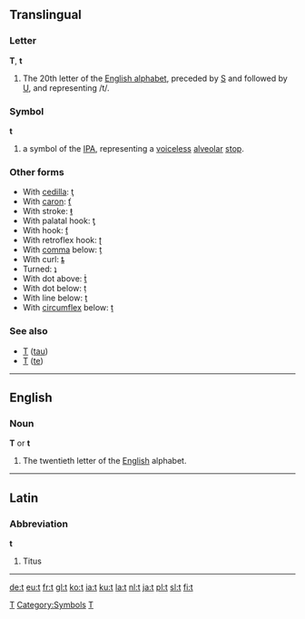 {{see|T}}
==Translingual==
===Letter===
'''T''', '''t'''

#The 20th letter of the [[Wiktionary:About Roman script|English alphabet]], preceded by [[S]] and followed by [[U]], and representing /t/.

===Symbol===
'''t'''

#a symbol of the [[IPA]], representing a [[voiceless]] [[alveolar]] [[stop]].

===Other forms===
*With [[cedilla]]: [[ţ]]
*With [[caron]]: [[ť]]
*With stroke: [[ŧ]]
*With palatal hook: [[ƫ]]
*With hook: [[ƭ]]
*With retroflex hook: [[ʈ]]
*With [[comma]] below: [[ț]]
*With curl: [[ȶ]]
*Turned: [[ʇ]]
*With dot above: [[ṫ]]
*With dot below: [[ṭ]]
*With line below: [[ṯ]]
*With [[circumflex]] below: [[ṱ]]

===See also===
*[[Τ]] ([[tau]])
*[[Т]] ([[te]])
[[Category:Latin letters|T]]
[[Category:Symbols]]
[[Category:IPA symbols|T]]
----

==English==

===Noun===
'''T''' or '''t'''

#The twentieth letter of the [[English]] alphabet.
----

==Latin==
===Abbreviation===
'''t'''
#Titus
----

[[de:t]]
[[eu:t]]
[[fr:t]]
[[gl:t]]
[[ko:t]]
[[ia:t]]
[[ku:t]]
[[la:t]]
[[nl:t]]
[[ja:t]]
[[pl:t]]
[[sl:t]]
[[fi:t]]